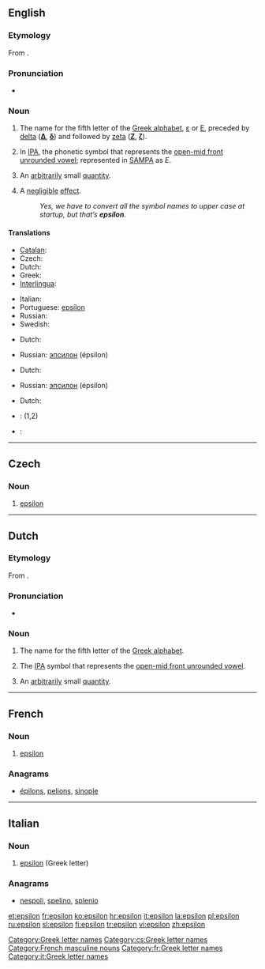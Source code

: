 {{letter_disp2|delta|[[Image:Greek_uc_epsilon.png|35px]][[Image:Greek_lc_epsilon.png|24px]]|zeta|έψιλον|Ε|ε}}
{{also|èpsilon}}
==English==

===Etymology===
From {{etyl|grc|en}} {{term|ἒψιλόν||the letter [[Ε]]|sc=Polytonic|tr=epsilon|lang=grc}}.

===Pronunciation===
* {{IPA|/ɛpsɪlɒn/}}

===Noun===
{{en-noun|s|-}}

# The name for the fifth letter of the [[Greek alphabet]], [[ε]] or [[Ε]], preceded by [[delta]] ('''[[Δ]]''', '''[[δ]]''') and followed by [[zeta]] ('''[[Ζ]]''', '''[[ζ]]''').
# {{phonetics}} In [[International Phonetic Alphabet|IPA]], the phonetic symbol that represents the [[w:open-mid front unrounded vowel|open-mid front unrounded vowel]]; represented in [[SAMPA]] as ''E''.
# {{mathematics}} An [[arbitrarily]] small [[quantity]].
# {{computing|colloquial}} A [[negligible]] [[effect]].
#: ''Yes, we have to convert all the symbol names to upper case at startup, but that’s '''epsilon'''.''

====Translations====
{{trans-top|name for the fifth letter of the Greek alphabet}}
* [[Catalan]]: {{t-|ca|èpsilon|f}}
* Czech: {{t-|nl|epsilon|n}}
* Dutch: {{t-|nl|epsilon|m|f}}
* Greek: {{t+|el|έψιλον|n|sc=Grek}}
* [[Interlingua]]: {{t-|ia|epsilon|xs=Interlingua}}
{{trans-mid}}
* Italian: {{t+|it|epsilon|m}}
* Portuguese: [[epsílon]] {{m}}
* Russian: {{t+|ru|эпсилон|m|tr=épsilon|sc=Cyrl}}
* Swedish: {{t-|sv|epsilon}}
{{trans-bottom}}

{{trans-top|symbol for front half open unrounded vowel}}
* Dutch: {{t-|nl|epsilon|m|f}}
{{trans-mid}}
* Russian: [[эпсилон]] (épsilon) {{m}}
{{trans-bottom}}

{{trans-top|arbitrarily small quantity}}
* Dutch: {{t-|nl|epsilon|m|f}}
{{trans-mid}}
* Russian: [[эпсилон]] (épsilon) {{m}}
{{trans-bottom}}

{{trans-top|negligible effect}}
* Dutch: {{t-|nl|kleinigheid|f}}
{{trans-mid}}
{{trans-bottom}}

{{checktrans-top}}
* {{ttbc|Interlingua}}: {{t-|ia|epsilon|xs=Interlingua}} (1,2)
{{trans-mid}}
* {{ttbc|Swedish}}: {{t-|sv|epsilon}}
{{trans-bottom}}

[[Category:Greek letter names]]
----

==Czech==

===Noun===
{{cs-noun|g=n}}

# [[#English|epsilon]]

[[Category:cs:Greek letter names]]

----

==Dutch==

===Etymology===
From {{etyl|grc|nl}} {{term|ἐψιλόν||the letter [[Ε]]|sc=Polytonic|tr=‘epsilon’|lang=grc}}.

===Pronunciation===
* {{IPA|/ɛpsilɔn/|lang=nl}}

===Noun===
{{nl-noun2|m|g2=f|s|netje}}

# The name for the fifth letter of the [[Greek alphabet]].
# {{context|phonetics|lang=nl}} The [[IPA]] symbol that represents the [[w:open-mid front unrounded vowel|open-mid front unrounded vowel]].
# {{context|mathematics|lang=nl}} An [[arbitrarily]] small [[quantity]].

----

==French==

===Noun===
{{infl|fr|noun}} {{m|inv}}

# [[#English|epsilon]] {{gloss|Greek letter}}

===Anagrams===
* {{alphagram|eilnops}} [[épilons#French|épilons]], [[pelions#French|pelions]], [[sinople#French|sinople]]
[[Category:French masculine nouns]]
[[Category:fr:Greek letter names]]
----
==Italian==

===Noun===
{{wikipedia|lang=it}}
{{infl|it|noun}} {{m|f|inv}}

# [[#English|epsilon]] (Greek letter)

===Anagrams===
* {{alphagram|eilnops}} [[nespoli#Italian|nespoli]], [[spelino#Italian|spelino]], [[splenio#Italian|splenio]]
[[Category:it:Greek letter names]]

[[et:epsilon]]
[[fr:epsilon]]
[[ko:epsilon]]
[[hr:epsilon]]
[[it:epsilon]]
[[la:epsilon]]
[[pl:epsilon]]
[[ru:epsilon]]
[[sl:epsilon]]
[[fi:epsilon]]
[[tr:epsilon]]
[[vi:epsilon]]
[[zh:epsilon]]
